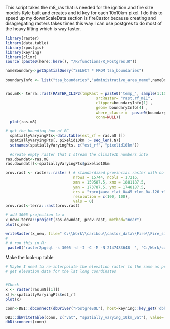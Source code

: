 This script takes the m8_ras that is needed for the ignition and fire size models Kyle built and creates and id key for each 10x10km pixel. I do this to speed up my downScaleData section is fireCastor because creating and disagregating rasters takes times this way I can use postgres to do most of the heavy lifting which is way faster.

```r
library(raster)
library(data.table)
library(rpostgis)
library(keyring)
library(climr)
source (paste0(here::here(), "/R/functions/R_Postgres.R"))
```


```r

nameBoundary<-getSpatialQuery("SELECT * FROM tsa_boundaries")

boundaryInfo <- list("tsa_boundaries","administrative_area_name",nameBoundary$administrative_area_name, "shape")


ras.m8<- terra::rast(RASTER_CLIP2(tmpRast = paste0('temp_', sample(1:10000, 1)), 
                                        srcRaster= "rast.rf_m11",
                                        clipper=boundaryInfo[1] , 
                                        geom= boundaryInfo[4] , 
                                        where_clause =  paste0(boundaryInfo[2] , " in (''", paste(boundaryInfo[[3]], sep = "' '", collapse= "'', ''") ,"'')"),
                                        conn=NULL))
  plot(ras.m8)

# get the bounding box of BC
  spatiallyVaryingPts<-data.table(est_rf = ras.m8 [])
  spatiallyVaryingPts[, pixelid10km := seq_len(.N)]
  setnames(spatiallyVaryingPts, c("est_rf", "pixelid10km")) 

  #create empty raster that I stream the climateID numbers into
ras.downdat<-ras.m8
ras.downdat[]<-spatiallyVaryingPts$pixelid10km

prov.rast <- raster::raster ( # standardized provincial raster with no data in it
                              nrows = 15744, ncols = 17216,
                              xmn = 159587.5, xmx = 1881187.5,
                              ymn = 173787.5, ymx = 1748187.5,
                              crs = "+proj=aea +lat_0=45 +lon_0=-126 +lat_1=50 +lat_2=58.5 +x_0=1000000 +y_0=0 +datum=NAD83 +units=m +no_defs",
                              resolution = c(100, 100),
                              vals = 0)
prov.rast<-terra::rast(prov.rast)

# add 3005 projection to x 
x_new<-terra::project(ras.downdat, prov.rast, method="near")
plot(x_new)

```


```r
writeRaster(x_new, file=" C:\\Work\\caribou\\castor_data\\Fire\\Fire_sim_data\\data\\pixelID10km.tif", overwrite=TRUE)
# 
# # run this in R:
 paste0('raster2pgsql -s 3005 -d -I -C -M -N 2147483648  ', 'C:/Work/caribou/castor_data/Fire/Fire_sim_data/data/pixelID10km.tif -t 100x100 rast.pixelId10km | psql postgres://', keyring::key_get('dbuser', keyring = 'postgreSQL'), ':', keyring::key_get('dbpass', keyring = 'postgreSQL'), '@', keyring::key_get('dbhost', keyring = 'postgreSQL'), ':5432/castor')

```

Make the look-up table

```r
# Maybe I need to re-interpolate the elevation raster to the same as prism and extract the elevation values which I then put into the lookup table
# get elevation data for the lat long coordinates


#Check
x <- raster(ras.m8[[1]])
x[]<-spatiallyVaryingPts$est_rf
plot(x)

```


```r
conn<-DBI::dbConnect(dbDriver("PostgreSQL"), host=keyring::key_get('dbhost', keyring = 'postgreSQL'), dbname = keyring::key_get('dbname', keyring = 'postgreSQL'), port='5432' ,user=keyring::key_get('dbuser', keyring = 'postgreSQL') ,password= keyring::key_get('dbpass', keyring = 'postgreSQL'))

DBI::dbWriteTable(conn, c("vat", "spatially_varying_10km_vat"), value= spatiallyVaryingPts, row.names = FALSE, overwrite = TRUE) 
dbDisconnect(conn)

```

